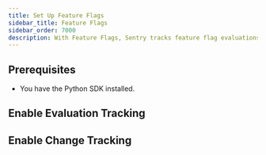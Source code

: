 ```yaml
---
title: Set Up Feature Flags
sidebar_title: Feature Flags
sidebar_order: 7000
description: With Feature Flags, Sentry tracks feature flag evaluations in your application, keeps an audit log of feature flag changes, and reports any suspicious updates that may have caused an error.
---
```


<PlatformContent includePath="feature-flags/prerelease-alert" />

## Prerequisites

* You have the <PlatformLink to="/">Python SDK installed</PlatformLink>.

## Enable Evaluation Tracking

<PlatformContent includePath="feature-flags/evaluation-tracking-index" />

## Enable Change Tracking

<PlatformContent includePath="feature-flags/change-tracking-index" />
